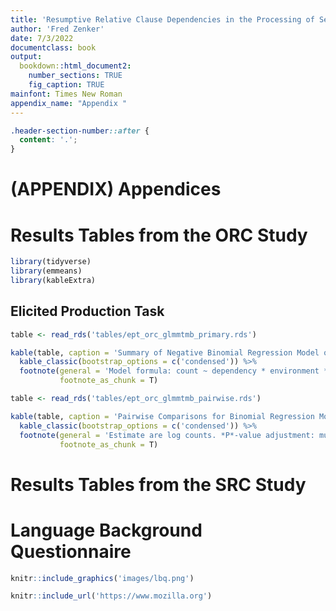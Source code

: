 ```yaml
---
title: 'Resumptive Relative Clause Dependencies in the Processing of Second Language English'
author: 'Fred Zenker'
date: 7/3/2022
documentclass: book
output:
  bookdown::html_document2:
    number_sections: TRUE
    fig_caption: TRUE
mainfont: Times New Roman
appendix_name: "Appendix "
---
```


```css
.header-section-number::after {
  content: '.';
}
```

# (APPENDIX) Appendices {-}

# Results Tables from the ORC Study

```r

library(tidyverse)
library(emmeans)
library(kableExtra)

```

## Elicited Production Task

```r

table <- read_rds('tables/ept_orc_glmmtmb_primary.rds')

kable(table, caption = 'Summary of Negative Binomial Regression Model on Count Data') %>% 
  kable_classic(bootstrap_options = c('condensed')) %>%
  footnote(general = 'Model formula: count ~ dependency * environment * group + (1 | participant).',
           footnote_as_chunk = T)

```

```r

table <- read_rds('tables/ept_orc_glmmtmb_pairwise.rds')

kable(table, caption = 'Pairwise Comparisons for Binomial Regression Model on Count Data') %>% 
  kable_classic(bootstrap_options = c('condensed')) %>%
  footnote(general = 'Estimate are log counts. *P*-value adjustment: multivariate *t* method for 126 tests. ', 
           footnote_as_chunk = T)

```

# Results Tables from the SRC Study

# Language Background Questionnaire

```r
knitr::include_graphics('images/lbq.png')
```

```r
knitr::include_url('https://www.mozilla.org')
```

